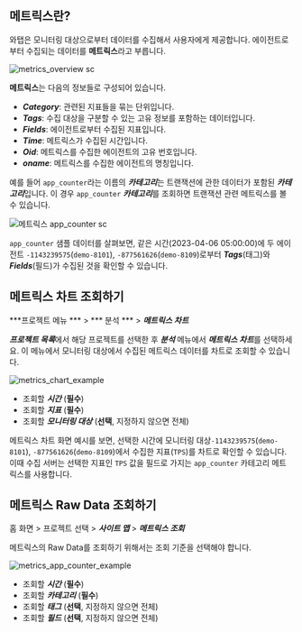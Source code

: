 ## 메트릭스란?

와탭은 모니터링 대상으로부터 데이터를 수집해서 사용자에게 제공합니다. 에이전트로부터 수집되는 데이터를 **메트릭스**라고 부릅니다. 
<div style={{textAlign: 'center'}}>

![metrics_overview sc](/img/metrics-overview.png)

</div>

**메트릭스**는 다음의 정보들로 구성되어 있습니다.

* ***Category***: 관련된 지표들을 묶는 단위입니다.
* ***Tags***: 수집 대상을 구분할 수 있는 고유 정보를 포함하는 데이터입니다.
* ***Fields***: 에이전트로부터 수집된 지표입니다.
* ***Time***: 메트릭스가 수집된 시간입니다.
* ***Oid***: 메트릭스를 수집한 에이전트의 고유 번호입니다.
* ***oname***: 메트릭스를 수집한 에이전트의 명칭입니다.

예를 들어 `app_counter`라는 이름의 ***카테고리***는 트랜잭션에 관한 데이터가 포함된 ***카테고리***입니다. 이 경우 `app_counter` ***카테고리***를 조회하면 트랜잭션 관련 메트릭스를 볼 수 있습니다.

<!-- ![metrics_app_counter_example](https://img.whatap.io/media/images/metrics_app_counter_example.png) -->

![메트릭스 app_counter sc](/img/metrics-raw-data-table-java.png)

`app_counter` 샘플 데이터를 살펴보면, 같은 시간(2023-04-06 05:00:00)에 두 에이전트 `-1143239575`(`demo-8101`), `-877561626`(`demo-8109`)로부터 ***Tags***(태그)와 ***Fields***(필드)가 수집된 것을 확인할 수 있습니다.

## 메트릭스 차트 조회하기

***프로젝트 메뉴 *** > *** 분석 *** > ***메트릭스 차트***

<!-- 와탭 에이전트 설치를 완료했다면 [와탭 모니터링 서비스](https://service.whatap.io/account/login)에 로그인하세요. 초기 화면은 ***프로젝트 목록***입니다. ***프로젝트 목록***에서 에이전트를 설치한 애플리케이션 서버를 확인할 수 있습니다. 에이전트를 설치한 하나의 애플리케이션 서버는 프로젝트이며, 모니터링 단위입니다. -->

***프로젝트 목록***에서 해당 프로젝트를 선택한 후 ***분석*** 메뉴에서 ***메트릭스 차트***를 선택하세요. 이 메뉴에서 모니터링 대상에서 수집된 메트릭스 데이터를 차트로 조회할 수 있습니다.

<!-- 모니터링 대상으로부터 수집된 **메트릭스**들은 차트로 표현될 수 있습니다. -->

<!-- ![metrics_chart_example](https://img.whatap.io/media/images/metrics_chart_example.png) -->
![metrics_chart_example](/img/metrics-chart-java.png)

* 조회할 ***시간*** (**필수**)
* 조회할 ***지표*** (**필수**)
* 조회할 ***모니터링 대상*** (**선택**, 지정하지 않으면 전체)

메트릭스 차트 화면 예시를 보면, 선택한 시간에 모니터링 대상`-1143239575`(`demo-8101`), `-877561626`(`demo-8109`)에서 수집한 지표(`TPS`)를 차트로 확인할 수 있습니다. 이때 수집 서버는 선택한 지표인 `TPS` 값을 필드로 가지는 `app_counter` 카테고리 메트릭스를 사용합니다.

<!-- 

지표 값을 필드로 가지는 카테고리의 메트릭스가 사용됩니다.

-->

## 메트릭스 Raw Data 조회하기

홈 화면 > 프로젝트 선택 > ***사이트 맵*** > ***메트릭스 조회***

메트릭스의 Raw Data를 조회하기 위해서는 조회 기준을 선택해야 합니다. 

<!-- ![metrics_app_counter_example_2](https://img.whatap.io/media/images/metrics_app_counter_example_2.png) -->

![metrics_app_counter_example](/img/metrics-raw-data-java.png)

* 조회할 ***시간*** (**필수**)
* 조회할 ***카테고리*** (**필수**)
* 조회할 ***태그*** (**선택**, 지정하지 않으면 전체)
* 조회할 ***필드*** (**선택**, 지정하지 않으면 전체)